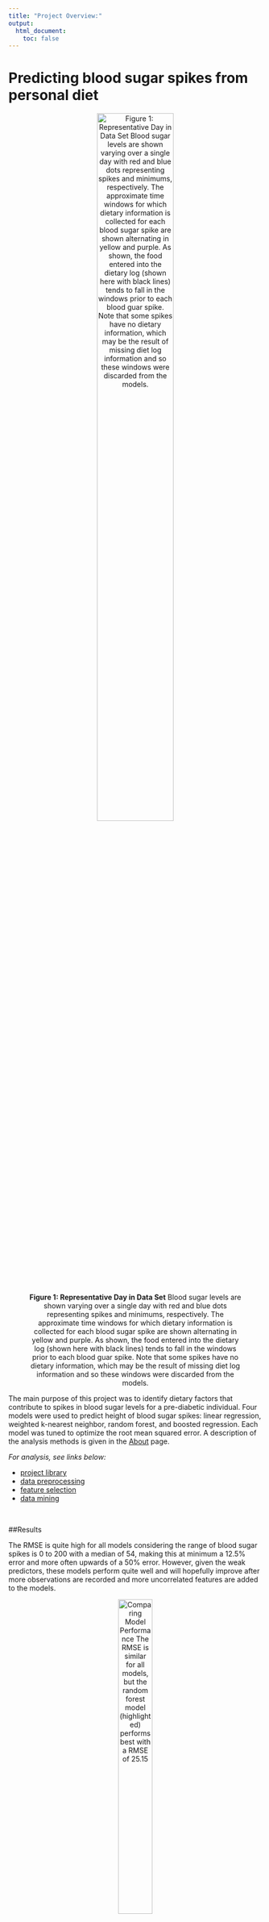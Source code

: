 ```yaml
---
title: "Project Overview:"
output:
  html_document:
    toc: false
---
```


# Predicting blood sugar spikes from personal diet

<center>![**Figure 1: Representative Day in Data Set** Blood sugar levels are shown varying over a single day with red and blue dots representing spikes and minimums, respectively. The approximate time windows for which dietary information is collected for each blood sugar spike are shown alternating in yellow and purple. As shown, the food entered into the dietary log (shown here with black lines) tends to fall in the windows prior to each blood guar spike. Note that some spikes have no dietary information, which may be the result of missing diet log information and so these windows were discarded from the models.](addedFigures/cgmExample.png){ width=60% }</center>

The main purpose of this project was to identify dietary factors that contribute to spikes in blood sugar levels for a pre-diabetic individual. Four models were used to predict height of blood sugar spikes: linear regression, weighted k-nearest neighbor, random forest, and boosted regression. Each model was tuned to optimize the root mean squared error. A description of the analysis methods is given in the [About](about.html) page.


*For analysis, see links below:*

* [project library](0_projectLibrary.html)
* [data preprocessing](1_preprocessing.html)
* [feature selection](2_featureSelection.html)
* [data mining](3_dataMining.html)

</br>

##Results

The RMSE is quite high for all models considering the range of blood sugar spikes is 0 to 200 with a median of 54, making this at minimum a 12.5% error and more often upwards of a 50% error. However, given the weak predictors, these models perform quite well and will hopefully improve after more observations are recorded and more uncorrelated features are added to the models.
 

<center>![**Comparing Model Performance** The RMSE is similar for all models, but the random forest model (highlighted) performs best with a RMSE of 25.15](figure/3_dataMining.Rmd/rmseResults-1.png){ width=40% }</center>


Of the four models built, all perform quite similarly, but Random Forest and KNN (k=11)  perform slightly better. The reported predictions of all models were made by using the  same training and set sets. The training was random 75% sample of the data and the  test set was the remaining 25% of the data. These predictions are reported for all  models in prediction.txt. The most influencial variables in the random forest model can  be seen in below; however, the clinical relevance of these findings may be poor given the high RMSE for the models.


<center>![*Most Influential Variables for Random Forest** Pictured here is the relatively importance of the variables in random forest (above) and boosting (right). The %IncMSE is increase in MSE upon removing the variable from the model and IncNodePurity is the decrease in node purity upon removing the variable from the model. The time for a spike to occur and the time since the last meal are the most important predictors of the height of a glucose spike in this model.](figure/3_dataMining.Rmd/varImportanceRF-2.png){ width=70% }</center>
